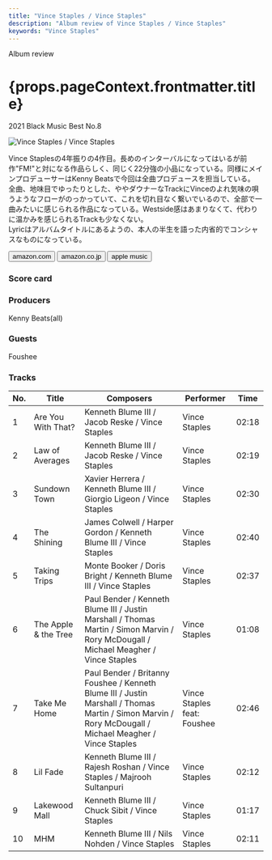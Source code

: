 ```yaml
---
title: "Vince Staples / Vince Staples"
description: "Album review of Vince Staples / Vince Staples"
keywords: "Vince Staples"
---
```






<p className="largeP">Album review</p>
<h1 className="h1--no--margin">{props.pageContext.frontmatter.title}</h1>
<p className="largeP">
  <Link to="/best50/2021/">2021 Black Music Best No.8</Link>
</p>

<Row  className="image-card-group">
	<Column colMd={3} colLg={4} noGutterMdLeft="">
       <ImageCard>

![Vince Staples / Vince Staples](../../images/cd/vincestaples5L.jpg)

</ImageCard>
	</Column>
	<Column colMd={4} colLg={8} noGutterMdLeft="">
		<p>
			Vince Staplesの4年振りの4作目。長めのインターバルになってはいるが前作"FM!"と対になる作品らしく、同じく22分強の小品になっている。同様にメインプロデューサーはKenny Beatsで今回は全曲プロデュースを担当している。
			<br/>全曲、地味目でゆったりとした、ややダウナーなTrackにVinceのよれ気味の唄うようなフローがのっかっていて、これを切れ目なく繋いでいるので、全部で一曲みたいに感じられる作品になっている。Westside感はあまりなくて、代わりに温かみを感じられるTrackも少なくない。
			<br/>Lyricはアルバムタイトルにあるようの、本人の半生を語った内省的でコンシャスなものになっている。
		</p>
		<div>
		  <Button className="button-right-mergin"  href="https://amzn.to/34wzGZk" renderIcon={ArrowUpRight} size='sm' kind='primary'>
  	    amazon.com
  	  </Button>
  	  <Button className="button-right-mergin"  href="https://amzn.to/3otsXq2" renderIcon={ArrowUpRight} size='sm' kind='secondary'>
  	    amazon.co.jp
  	  </Button>
			<Button className="button-right-mergin"  href="https://apple.co/3J8RPv5" renderIcon={ArrowUpRight} size='sm' kind='tertiary'>
  	   	apple music
  	  </Button>
			<AdvJS2/>
		</div>
	</Column>
</Row>
<Row >
	<Column colMd={4} colLg={4} noGutterMdLeft="">
		<div>
		  <h3>Score card</h3>
			<SliderJS1 value="1" />
		  <SliderJS2 value="2" />
			<SliderJS3 value="2" />
		  <SliderJS4 value="8" />
		</div>
	</Column>
	<Column colMd={8} colLg={8} noGutterMdLeft="">
		<div>
			<h3>Producers</h3>
			<p>
				Kenny Beats(all)
			</p>
			<h3>Guests</h3>
			<p>
				Foushee
			</p>
		</div>
	</Column>
</Row>

<h3>Tracks</h3>

| No. | Title                | Composers                                                                                                                                              | Performer                   | Time  |
| --- | -------------------- | ------------------------------------------------------------------------------------------------------------------------------------------------------ | --------------------------- | ----- |
| 1   | Are You With That?   | Kenneth Blume III / Jacob Reske / Vince Staples                                                                                                        | Vince Staples               | 02:18 |
| 2   | Law of Averages      | Kenneth Blume III / Jacob Reske / Vince Staples                                                                                                        | Vince Staples               | 02:19 |
| 3   | Sundown Town         | Xavier Herrera / Kenneth Blume III / Giorgio Ligeon / Vince Staples                                                                                    | Vince Staples               | 02:30 |
| 4   | The Shining          | James Colwell / Harper Gordon / Kenneth Blume III / Vince Staples                                                                                      | Vince Staples               | 02:40 |
| 5   | Taking Trips         | Monte Booker / Doris Bright / Kenneth Blume III / Vince Staples                                                                                        | Vince Staples               | 02:37 |
| 6   | The Apple & the Tree | Paul Bender / Kenneth Blume III / Justin Marshall / Thomas Martin / Simon Marvin / Rory McDougall / Michael Meagher / Vince Staples                    | Vince Staples               | 01:08 |
| 7   | Take Me Home         | Paul Bender / Britanny Foushee / Kenneth Blume III / Justin Marshall / Thomas Martin / Simon Marvin / Rory McDougall / Michael Meagher / Vince Staples | Vince Staples feat: Foushee | 02:46 |
| 8   | Lil Fade             | Kenneth Blume III / Rajesh Roshan / Vince Staples / Majrooh Sultanpuri                                                                                 | Vince Staples               | 02:12 |
| 9   | Lakewood Mall        | Kenneth Blume III / Chuck Sibit / Vince Staples                                                                                                        | Vince Staples               | 01:17 |
| 10  | MHM                  | Kenneth Blume III / Nils Nohden / Vince Staples                                                                                                        | Vince Staples               | 02:11 |

<Row>
	<Column colMd={3} colLg={3} noGutterMdLeft>
		<Review1 />
	</Column>
	<Column colMd={3} colLg={3} noGutterMdLeft>
		<Review2 />
	</Column>
	<Column colMd={3} colLg={3} noGutterMdLeft>
		<Review3 />
	</Column>
</Row>

<AdvJS3 />
